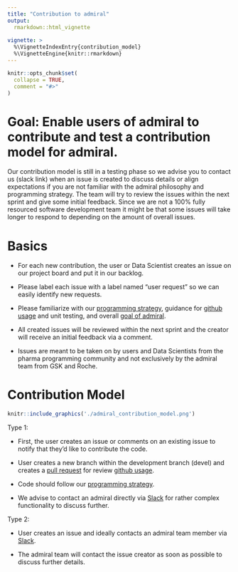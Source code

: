 ```yaml
---
title: "Contribution to admiral"
output: 
  rmarkdown::html_vignette
    
vignette: >
  %\VignetteIndexEntry{contribution_model}
  %\VignetteEngine{knitr::rmarkdown}
---
```


```r
knitr::opts_chunk$set(
  collapse = TRUE,
  comment = "#>"
)
```

# Goal: Enable users of admiral to contribute and test a contribution model for admiral.
 
Our contribution model is still in a testing phase so we advise you to contact us (slack link) when an issue is created to discuss details or align expectations if you are not familiar with the admiral philosophy and programming strategy. The team will try to review the issues within the next sprint and give some initial feedback. Since we are not a 100% fully resourced software development team it might be that some issues will take longer to respond to depending on the amount of overall issues. 


# Basics
 * For each new contribution, the user or Data Scientist creates an issue on our project board and put it in our backlog.
 
 * Please label each issue with a label named “user request” so we can easily identify new requests.
 
 * Please familiarize with our [programming strategy](programming_strategy.html), guidance for [github usage](git_usage.html) and unit testing,  and overall [goal of admiral](https://roche-gsk.github.io/admiral/index.html).
 
 * All created issues will be reviewed within the next sprint and the creator will receive an initial feedback via a comment.
 
 * Issues are meant to be taken on by users and Data Scientists from the pharma programming community and not exclusively by the admiral team from    GSK and Roche.

# Contribution Model

```r
knitr::include_graphics('./admiral_contribution_model.png')
```

Type 1: 

 * First, the user creates an issue or comments on an existing issue to notify that they’d like to contribute the code.
 
 * User creates a new branch within the development branch (devel) and creates a [pull request](https://roche-gsk.github.io/admiral/articles/pr_review_guidance.html) for review [github usage](git_usage.html).

 * Code should follow our [programming strategy](programming_strategy.html).
 
 * We advise to contact an admiral directly via [Slack](https://app.slack.com/client/T028PB489D3/C02C8UN2JTT) for rather complex functionality to discuss further.


Type 2: 

 * User creates an issue and ideally contacts an admiral team member via [Slack](https://app.slack.com/client/T028PB489D3/C02C8UN2JTT). 
 
 * The admiral team will contact the issue creator as soon as possible to discuss further details.



